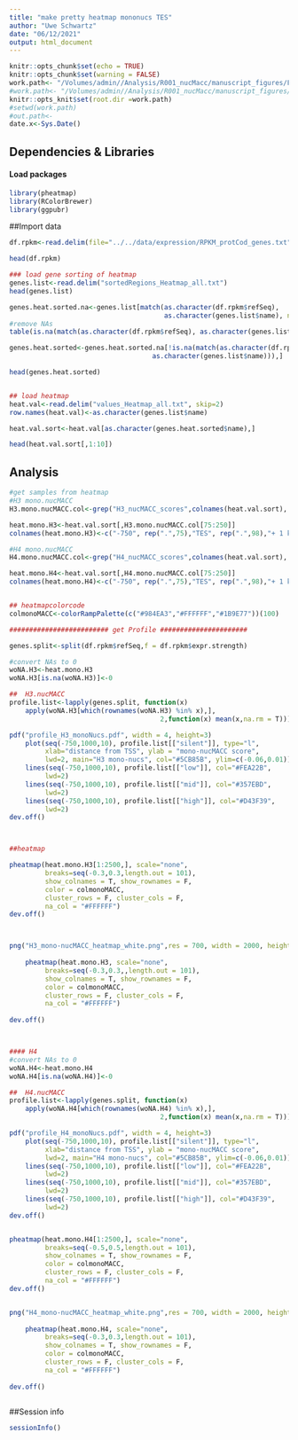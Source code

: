```yaml
---
title: "make pretty heatmap mononucs TES"
author: "Uwe Schwartz"
date: "06/12/2021"
output: html_document
---
```


```r
knitr::opts_chunk$set(echo = TRUE)
knitr::opts_chunk$set(warning = FALSE)
work.path<- "/Volumes/admin//Analysis/R001_nucMacc/manuscript_figures/Fig1/heatmaps/monoNucs_TES//"
#work.path<- "/Volumes/admin//Analysis/R001_nucMacc/manuscript_figures/Fig1/heatmaps/monoNucs//"
knitr::opts_knit$set(root.dir =work.path)
#setwd(work.path)
#out.path<-
date.x<-Sys.Date()
```

## Dependencies & Libraries

#### Load packages
```r
library(pheatmap)
library(RColorBrewer)
library(ggpubr)
```

##Import data

```r
df.rpkm<-read.delim(file="../../data/expression/RPKM_protCod_genes.txt")

head(df.rpkm)

### load gene sorting of heatmap
genes.list<-read.delim("sortedRegions_Heatmap_all.txt")
head(genes.list)

genes.heat.sorted.na<-genes.list[match(as.character(df.rpkm$refSeq), 
                                       as.character(genes.list$name), nomatch = ),]
#remove NAs
table(is.na(match(as.character(df.rpkm$refSeq), as.character(genes.list$name))))

genes.heat.sorted<-genes.heat.sorted.na[!is.na(match(as.character(df.rpkm$refSeq),
                                    as.character(genes.list$name))),]

head(genes.heat.sorted)


## load heatmap
heat.val<-read.delim("values_Heatmap_all.txt", skip=2)
row.names(heat.val)<-as.character(genes.list$name)

heat.val.sort<-heat.val[as.character(genes.heat.sorted$name),]

head(heat.val.sort[,1:10])

```


## Analysis

```r
#get samples from heatmap
#H3 mono.nucMACC
H3.mono.nucMACC.col<-grep("H3_nucMACC_scores",colnames(heat.val.sort), value = T)

heat.mono.H3<-heat.val.sort[,H3.mono.nucMACC.col[75:250]]
colnames(heat.mono.H3)<-c("-750", rep(".",75),"TES", rep(".",98),"+ 1 kb")

#H4 mono.nucMACC
H4.mono.nucMACC.col<-grep("H4_nucMACC_scores",colnames(heat.val.sort), value = T)

heat.mono.H4<-heat.val.sort[,H4.mono.nucMACC.col[75:250]]
colnames(heat.mono.H4)<-c("-750", rep(".",75),"TES", rep(".",98),"+ 1 kb")


## heatmapcolorcode
colmonoMACC<-colorRampPalette(c("#984EA3","#FFFFFF","#1B9E77"))(100)

######################### get Profile ######################

genes.split<-split(df.rpkm$refSeq,f = df.rpkm$expr.strength)

#convert NAs to 0
woNA.H3<-heat.mono.H3
woNA.H3[is.na(woNA.H3)]<-0

##  H3.nucMACC
profile.list<-lapply(genes.split, function(x) 
    apply(woNA.H3[which(rownames(woNA.H3) %in% x),],
                                      2,function(x) mean(x,na.rm = T)))

pdf("profile_H3_monoNucs.pdf", width = 4, height=3)
    plot(seq(-750,1000,10), profile.list[["silent"]], type="l", 
         xlab="distance from TSS", ylab = "mono-nucMACC score",
         lwd=2, main="H3 mono-nucs", col="#5CB85B", ylim=c(-0.06,0.01))
    lines(seq(-750,1000,10), profile.list[["low"]], col="#FEA22B",
         lwd=2)
    lines(seq(-750,1000,10), profile.list[["mid"]], col="#357EBD",
         lwd=2)
    lines(seq(-750,1000,10), profile.list[["high"]], col="#D43F39",
         lwd=2)
dev.off()



##heatmap

pheatmap(heat.mono.H3[1:2500,], scale="none",
         breaks=seq(-0.3,0.3,length.out = 101),
         show_colnames = T, show_rownames = F,
         color = colmonoMACC,
         cluster_rows = F, cluster_cols = F,
         na_col = "#FFFFFF")
dev.off()



png("H3_mono-nucMACC_heatmap_white.png",res = 700, width = 2000, height = 2800)
    
    pheatmap(heat.mono.H3, scale="none",
         breaks=seq(-0.3,0.3,,length.out = 101),
         show_colnames = T, show_rownames = F,
         color = colmonoMACC,
         cluster_rows = F, cluster_cols = F,
         na_col = "#FFFFFF")
    
dev.off()



#### H4
#convert NAs to 0
woNA.H4<-heat.mono.H4
woNA.H4[is.na(woNA.H4)]<-0

##  H4.nucMACC
profile.list<-lapply(genes.split, function(x) 
    apply(woNA.H4[which(rownames(woNA.H4) %in% x),],
                                      2,function(x) mean(x,na.rm = T)))

pdf("profile_H4_monoNucs.pdf", width = 4, height=3)
    plot(seq(-750,1000,10), profile.list[["silent"]], type="l", 
         xlab="distance from TSS", ylab = "mono-nucMACC score",
         lwd=2, main="H4 mono-nucs", col="#5CB85B", ylim=c(-0.06,0.01))
    lines(seq(-750,1000,10), profile.list[["low"]], col="#FEA22B",
         lwd=2)
    lines(seq(-750,1000,10), profile.list[["mid"]], col="#357EBD",
         lwd=2)
    lines(seq(-750,1000,10), profile.list[["high"]], col="#D43F39",
         lwd=2)
dev.off()


pheatmap(heat.mono.H4[1:2500,], scale="none",
         breaks=seq(-0.5,0.5,length.out = 101),
         show_colnames = T, show_rownames = F,
         color = colmonoMACC,
         cluster_rows = F, cluster_cols = F,
         na_col = "#FFFFFF")
dev.off()


png("H4_mono-nucMACC_heatmap_white.png",res = 700, width = 2000, height = 2800)
    
    pheatmap(heat.mono.H4, scale="none",
         breaks=seq(-0.3,0.3,length.out = 101),
         show_colnames = T, show_rownames = F,
         color = colmonoMACC,
         cluster_rows = F, cluster_cols = F,
         na_col = "#FFFFFF")
    
dev.off()



```


##Session info
```r
sessionInfo()
```



